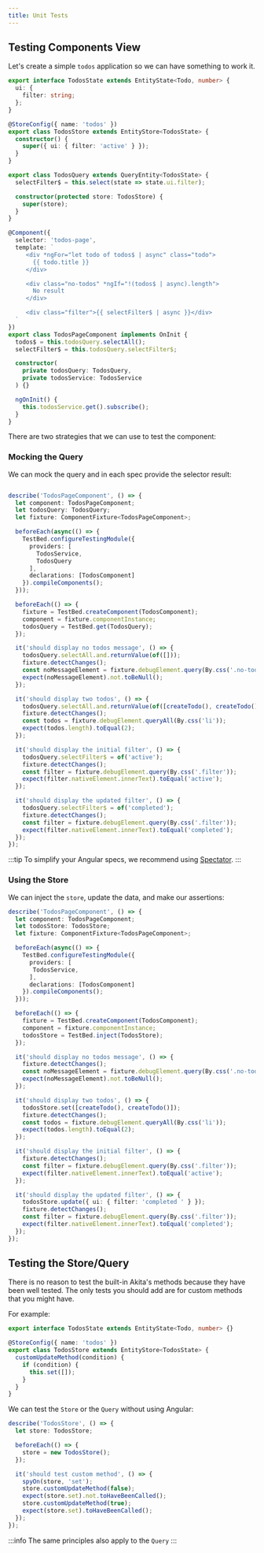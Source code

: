 ```yaml
---
title: Unit Tests
---
```


## Testing Components View

Let's create a simple `todos` application so we can have something to work it.

```ts title="todos.store.ts"
export interface TodosState extends EntityState<Todo, number> {
  ui: {
    filter: string;
  };
}

@StoreConfig({ name: 'todos' })
export class TodosStore extends EntityStore<TodosState> {
  constructor() {
    super({ ui: { filter: 'active' } });
  }
}
```

```ts title="todos.query.ts"
export class TodosQuery extends QueryEntity<TodosState> {
  selectFilter$ = this.select(state => state.ui.filter);

  constructor(protected store: TodosStore) {
    super(store);
  }
}
```

```ts title="todos-page.components.ts"
@Component({
  selector: 'todos-page',
  template: `
     <div *ngFor="let todo of todos$ | async" class="todo">
       {{ todo.title }}
     </div>

     <div class="no-todos" *ngIf="!(todos$ | async).length">
       No result
     </div>

     <div class="filter">{{ selectFilter$ | async }}</div> 
  `
})
export class TodosPageComponent implements OnInit {
  todos$ = this.todosQuery.selectAll();
  selectFilter$ = this.todosQuery.selectFilter$;

  constructor(
    private todosQuery: TodosQuery,
    private todosService: TodosService
  ) {}

  ngOnInit() {
    this.todosService.get().subscribe();
  }
}
```

There are two strategies that we can use to test the component:

### Mocking the Query

We can mock the query and in each spec provide the selector result:

```ts title="todos-page.component.spec.ts"

describe('TodosPageComponent', () => {
  let component: TodosPageComponent;
  let todosQuery: TodosQuery;
  let fixture: ComponentFixture<TodosPageComponent>;

  beforeEach(async(() => {
    TestBed.configureTestingModule({
      providers: [
        TodosService,
        TodosQuery
      ],
      declarations: [TodosComponent]
    }).compileComponents();
  }));

  beforeEach(() => {
    fixture = TestBed.createComponent(TodosComponent);
    component = fixture.componentInstance;
    todosQuery = TestBed.get(TodosQuery);
  });

  it('should display no todos message', () => {
    todosQuery.selectAll.and.returnValue(of([]));
    fixture.detectChanges();
    const noMessageElement = fixture.debugElement.query(By.css('.no-todos'));
    expect(noMessageElement).not.toBeNull();
  });

  it('should display two todos', () => {
    todosQuery.selectAll.and.returnValue(of([createTodo(), createTodo()]));
    fixture.detectChanges();
    const todos = fixture.debugElement.queryAll(By.css('li'));
    expect(todos.length).toEqual(2);
  });

  it('should display the initial filter', () => {
    todosQuery.selectFilter$ = of('active');
    fixture.detectChanges();
    const filter = fixture.debugElement.query(By.css('.filter'));
    expect(filter.nativeElement.innerText).toEqual('active');
  });

  it('should display the updated filter', () => {
    todosQuery.selectFilter$ = of('completed');
    fixture.detectChanges();
    const filter = fixture.debugElement.query(By.css('.filter'));
    expect(filter.nativeElement.innerText).toEqual('completed');
  });
});
```

:::tip
To simplify your Angular specs, we recommend using [Spectator](https://github.com/ngneat/spectator).
:::

### Using the Store

We can inject the `store`, update the data, and make our assertions:

```ts title="todos-page.component.spec.ts"
describe('TodosPageComponent', () => {
  let component: TodosPageComponent;
  let todosStore: TodosStore;
  let fixture: ComponentFixture<TodosPageComponent>;

  beforeEach(async(() => {
    TestBed.configureTestingModule({
      providers: [
       TodosService,
      ],
      declarations: [TodosComponent]
    }).compileComponents();
  }));

  beforeEach(() => {
    fixture = TestBed.createComponent(TodosComponent);
    component = fixture.componentInstance;
    todosStore = TestBed.inject(TodosStore);
  });

  it('should display no todos message', () => {
    fixture.detectChanges();
    const noMessageElement = fixture.debugElement.query(By.css('.no-todos'));
    expect(noMessageElement).not.toBeNull();
  });

  it('should display two todos', () => {
    todosStore.set([createTodo(), createTodo()]);
    fixture.detectChanges();
    const todos = fixture.debugElement.queryAll(By.css('li'));
    expect(todos.length).toEqual(2);
  });

  it('should display the initial filter', () => {
    fixture.detectChanges();
    const filter = fixture.debugElement.query(By.css('.filter'));
    expect(filter.nativeElement.innerText).toEqual('active');
  });

  it('should display the updated filter', () => {
    todosStore.update({ ui: { filter: 'completed ' } });
    fixture.detectChanges();
    const filter = fixture.debugElement.query(By.css('.filter'));
    expect(filter.nativeElement.innerText).toEqual('completed');
  });
});
```

## Testing the Store/Query
There is no reason to test the built-in Akita's methods because they have been well tested. The only tests you should add are for custom methods that you might have. 

For example:

```ts title="todos.store.ts"
export interface TodosState extends EntityState<Todo, number> {}

@StoreConfig({ name: 'todos' })
export class TodosStore extends EntityStore<TodosState> {
  customUpdateMethod(condition) {
    if (condition) {
      this.set([]);
    }
  }
}
```

We can test the `Store` or the `Query` without using Angular:

```ts title="todos.store.spec.ts"
describe('TodosStore', () => {
  let store: TodosStore;

  beforeEach(() => {
    store = new TodosStore();
  });

  it('should test custom method', () => {
    spyOn(store, 'set');
    store.customUpdateMethod(false);
    expect(store.set).not.toHaveBeenCalled();
    store.customUpdateMethod(true);
    expect(store.set).toHaveBeenCalled();
  });
});
```

:::info
The same principles also apply to the `Query`
:::
